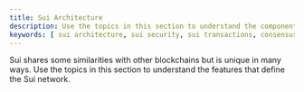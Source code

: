 ```yaml
---
title: Sui Architecture
description: Use the topics in this section to understand the components of the Sui network.
keywords: [ sui architecture, sui security, sui transactions, consensus, sui consensus, mysticeti, sui indexer, indexers, protocol upgrades, sui upgrades ]
---
```


Sui shares some similarities with other blockchains but is unique in many ways. Use the topics in this section to understand the features that define the Sui network.

<Cards>
<Card title="Understand Sui security" href="/concepts/sui-architecture/sui-security">
</Card>
<Card title="Life of a Transaction" href="/concepts/sui-architecture/transaction-lifecycle">
</Card>
<Card title="Consensus" href="/concepts/sui-architecture/consensus">
</Card>
<Card title="Sui Indexer" href="/concepts/sui-architecture/indexer-functions">
</Card>
<Card title="Protocol Upgrades" href="/concepts/sui-architecture/protocol-upgrades">
</Card>
</Cards>

